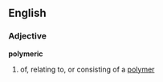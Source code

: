 ==English==
===Adjective===
'''polymeric'''
#{{chemistry}} of, relating to, or consisting of a [[polymer]]